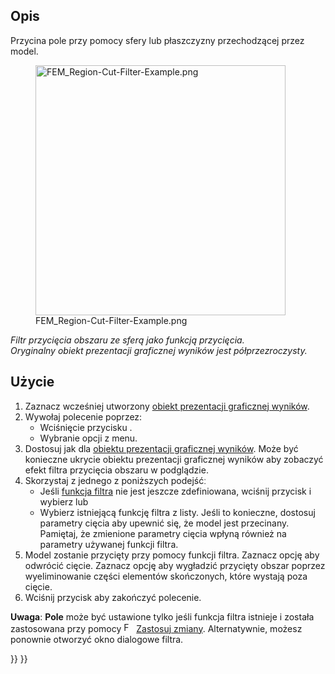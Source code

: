 <languages/>

{{Docnav
|[[FEM_PostFilterCutFunction/pl|Filtr cięcia funkcją]]
|[[FEM_PostFilterContours/pl|Filtr konturów]]
|[[FEM_Workbench/pl|MES]]
|IconL=FEM_PostFilterCutFunction.svg
|IconR=FEM_PostFilterContours.svg
|IconC=Workbench_FEM.svg
}}

{{GuiCommand/pl
|Name=FEM PostFilterClipRegion
|Name/pl=MES: Filtr przycięcia obszaru
|MenuLocation=Wyniki → Filtr przycięcia obszaru
|Workbenches=[[FEM_Workbench/pl|MES]]
|SeeAlso=[[FEM_PostPipelineFromResult/pl|Prezentacja graficzna wyników]], [[FEM_PostCreateFunctions/pl|Funkcje filtrów MES]], [[FEM_tutorial/pl|Poradnik MES]]
}}

<span id="Description"></span>
==Opis==

Przycina pole przy pomocy sfery lub płaszczyzny przechodzącej przez model.

[[File:FEM_Region-Cut-Filter-Example.png|400px]]

''Filtr przycięcia obszaru ze sferą jako funkcją przycięcia.</br>Oryginalny obiekt prezentacji graficznej wyników jest półprzezroczysty.''

<span id="Usage"></span>
==Użycie==

# Zaznacz wcześniej utworzony [[FEM_PostPipelineFromResult/pl|obiekt prezentacji graficznej wyników]].
# Wywołaj polecenie poprzez:
#* Wciśnięcie przycisku {{Button|[[Image:FEM_PostFilterClipRegion.svg|16px]] '''Filtr przycięcia obszaru'''}}.
#* Wybranie opcji {{MenuCommand|Wyniki → [[Image:FEM_PostFilterClipRegion.svg|16px]] Filtr przycięcia obszaru}} z menu.
# Dostosuj {{MenuCommand|Opcje wyświetlania wyników}} jak dla [[FEM_PostPipelineFromResult/pl|obiektu prezentacji graficznej wyników]]. Może być konieczne ukrycie obiektu prezentacji graficznej wyników aby zobaczyć efekt filtra przycięcia obszaru w podglądzie.
# Skorzystaj z jednego z poniższych podejśćː
#* Jeśli [[FEM_PostCreateFunctions/pl|funkcja filtra]] nie jest jeszcze zdefiniowana, wciśnij przycisk {{Button|[[Image:List-add.svg|16px]] Utwórz}} i wybierz {{MenuCommand|[[Image:FEM_PostCreateFunctionPlane.svg|16px]] Płaszczyzna}} lub {{MenuCommand|[[Image:FEM_PostCreateFunctionSphere.svg|16px]] Sfera}}
#* Wybierz istniejącą funkcję filtra z listy. Jeśli to konieczne, dostosuj parametry cięcia aby upewnić się, że model jest przecinany. Pamiętaj, że zmienione parametry cięcia wpłyną również na parametry używanej funkcji filtra.
# Model zostanie przycięty przy pomocy funkcji filtra. Zaznacz opcję {{MenuCommand|Na lewą stronę}} aby odwrócić cięcie. Zaznacz opcję {{MenuCommand|Wytnij komórki}} aby wygładzić przycięty obszar poprzez wyeliminowanie części elementów skończonych, które wystają poza cięcie.
# Wciśnij przycisk {{Button|OK}} aby zakończyć polecenie.

'''Uwaga''': '''Pole''' może być ustawione tylko jeśli funkcja filtra istnieje i została zastosowana przy pomocy [[Image:FEM_PostApplyChanges.svg|16px]] [[FEM_PostApplyChanges/pl|Zastosuj zmiany]]. Alternatywnie, możesz ponownie otworzyć okno dialogowe filtra.


{{Docnav
|[[FEM_PostFilterCutFunction/pl|Filtr cięcia funkcją]]
|[[FEM_PostFilterContours/pl|Filtr konturów]]
|[[FEM_Workbench/pl|MES]]
|IconL=FEM_PostFilterCutFunction.svg
|IconR=FEM_PostFilterContours.svg
|IconC=Workbench_FEM.svg
}}

{{FEM Tools navi{{#translation:}}}}
{{Userdocnavi{{#translation:}}}}